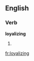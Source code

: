 
==English==

===Verb===
'''loyalizing'''

# {{present participle of|[[loyalize]]}}

[[fr:loyalizing]]